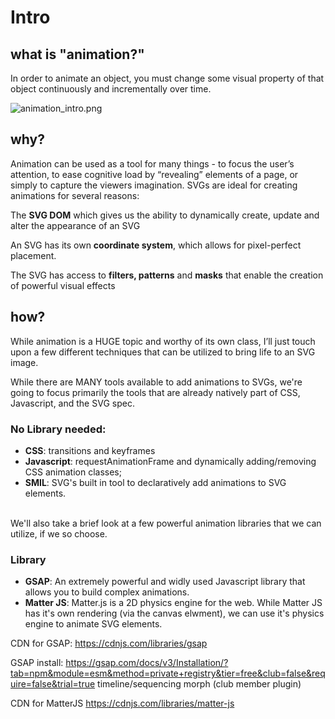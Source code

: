 # Intro

## what is "animation?"

In order to animate an object, you must change some visual property of that object continuously and incrementally over time.

![animation_intro.png](animation_intro.png)

## why?

Animation can be used as a tool for many things - to focus the user’s attention, to ease cognitive load by “revealing” elements of a page, or simply to capture the viewers imagination. SVGs are ideal for creating animations for several reasons:

The **SVG DOM** which gives us the ability to dynamically create, update and alter the appearance of an SVG

An SVG has its own **coordinate system**, which allows for pixel-perfect placement.

The SVG has access to **filters, patterns** and **masks** that enable the creation of powerful visual effects

## how?

While animation is a HUGE topic and worthy of its own class, I’ll just touch upon a few different techniques that can be utilized to bring life to an SVG image.

While there are MANY tools available to add animations to SVGs, we're going to focus primarily the tools that are already natively part of CSS, Javascript, and the SVG spec.

### No Library needed:

- **CSS**: transitions and keyframes
- **Javascript**: requestAnimationFrame and dynamically adding/removing CSS animation classes;
- **SMIL**: SVG's built in tool to declaratively add animations to SVG elements.

<br />
We'll also take a brief look at a few powerful animation libraries that we can utilize,
if we so choose.

### Library

- **GSAP**: An extremely powerful and widly used Javascript library that allows you to build complex animations.
- **Matter JS**: Matter.js is a 2D physics engine for the web. While Matter JS has it's own rendering (via the canvas elwment), we can use it's physics engine to animate SVG elements.

CDN for GSAP:
https://cdnjs.com/libraries/gsap

GSAP
install: https://gsap.com/docs/v3/Installation/?tab=npm&module=esm&method=private+registry&tier=free&club=false&require=false&trial=true
timeline/sequencing
morph (club member plugin)

CDN for MatterJS
https://cdnjs.com/libraries/matter-js
